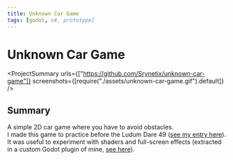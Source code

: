 ```yaml
---
title: Unknown Car Game
tags: [godot, c#, prototype]
---
```


<Back name="Projects" link="../../" />

# Unknown Car Game

<ProjectSummary
  urls={["https://github.com/Srynetix/unknown-car-game"]}
  screenshots={[require("./assets/unknown-car-game.gif").default]}
/>

## Summary

A simple 2D car game where you have to avoid obstacles.  
I made this game to practice before the Ludum Dare 49 ([see my entry here](../dont-drop-it)).  
It was useful to experiment with shaders and full-screen effects (extracted in a custom Godot plugin of mine, [see here](../../game-related/my-godot-plugins)).
